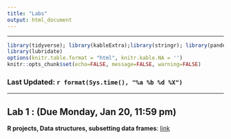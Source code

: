 ```yaml
---
title: "Labs"
output: html_document
---
```

---
```r
library(tidyverse); library(kableExtra);library(stringr); library(pander)
library(lubridate)
options(knitr.table.format = "html", knitr.kable.NA = '') 
knitr::opts_chunk$set(echo=FALSE, message=FALSE, warning=FALSE) 
```

### Last Updated: `r format(Sys.time(), "%a %b %d %X")` {.tabset .tabset-fade .tabset-pills}

***

## Lab 1 : (Due Monday, Jan 20, 11:59 pm)

**R projects, Data structures, subsetting data frames**: [link](labs/lab1/code/01_baseR.html){target="_blank"}

  

